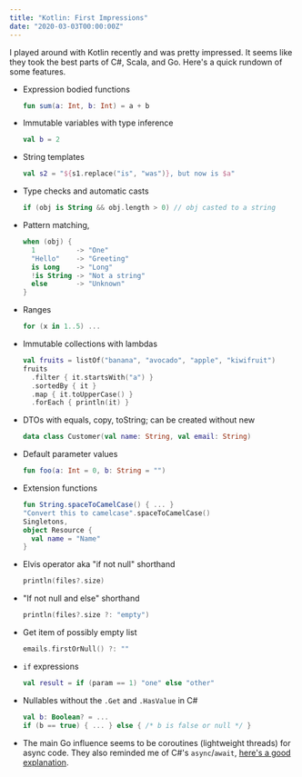 ```yaml
---
title: "Kotlin: First Impressions"
date: "2020-03-03T00:00:00Z"
---
```


I played around with Kotlin recently and was pretty impressed. It seems like they took the best parts of C#, Scala, and Go. Here's a quick rundown of some features.

- Expression bodied functions
  ```kotlin
  fun sum(a: Int, b: Int) = a + b
  ```

- Immutable variables with type inference
  ```kotlin
  val b = 2
  ```

- String templates
  ```kotlin
  val s2 = "${s1.replace("is", "was")}, but now is $a"
  ```

- Type checks and automatic casts
  ```kotlin
  if (obj is String && obj.length > 0) // obj casted to a string
  ```

- Pattern matching,
  ```kotlin
  when (obj) {
    1          -> "One"
    "Hello"    -> "Greeting"
    is Long    -> "Long"
    !is String -> "Not a string"
    else       -> "Unknown"
  }
  ```

- Ranges
  ```kotlin
  for (x in 1..5) ...
  ```

- Immutable collections with lambdas
  ```kotlin
  val fruits = listOf("banana", "avocado", "apple", "kiwifruit")
  fruits
    .filter { it.startsWith("a") }
    .sortedBy { it }
    .map { it.toUpperCase() }
    .forEach { println(it) }
  ```

- DTOs with equals, copy, toString; can be created without new
  ```kotlin
  data class Customer(val name: String, val email: String)
  ```

- Default parameter values
  ```kotlin
  fun foo(a: Int = 0, b: String = "")
  ```

- Extension functions
  ```kotlin
  fun String.spaceToCamelCase() { ... }
  "Convert this to camelcase".spaceToCamelCase()
  Singletons,
  object Resource {
    val name = "Name"
  }
  ```

- Elvis operator aka "if not null" shorthand
  ```kotlin
  println(files?.size)
  ```

- "If not null and else" shorthand
  ```kotlin
  println(files?.size ?: "empty")
  ```

- Get item of possibly empty list
  ```kotlin
  emails.firstOrNull() ?: ""
  ```

- `if` expressions
  ```kotlin
  val result = if (param == 1) "one" else "other"
  ```

- Nullables without the `.Get` and `.HasValue` in C#
  ```kotlin
  val b: Boolean? = ...
  if (b == true) { ... } else { /* b is false or null */ }
  ```

- The main Go influence seems to be coroutines (lightweight threads) for async code. They also reminded me of C#'s `async`/`await`, [here's a good explanation](https://kotlinlang.org/docs/reference/coroutines/basics.html).

